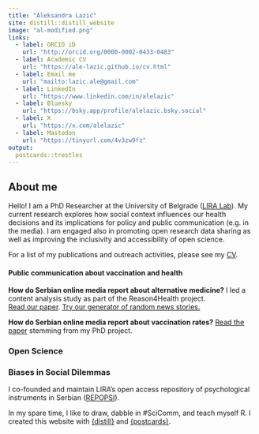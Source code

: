 ```yaml
---
title: "Aleksandra Lazić"
site: distill::distill_website
image: "al-modified.png"
links:
  - label: ORCID iD
    url: "http://orcid.org/0000-0002-0433-0483"
  - label: Academic CV
    url: "https://ale-lazic.github.io/cv.html"
  - label: Email me
    url: "mailto:lazic.ale@gmail.com"
  - label: LinkedIn
    url: "https://www.linkedin.com/in/alelazic"
  - label: Bluesky
    url: "https://bsky.app/profile/alelazic.bsky.social"
  - label: X
    url: "https://x.com/alelazic"
  - label: Mastodon
    url: "https://tinyurl.com/4v3zw9fz"
output:
  postcards::trestles
---
```


## About me

Hello! I am a PhD Researcher at the University of Belgrade ([LIRA Lab](https://lira.f.bg.ac.rs/en/)). My current research explores how social context influences our health decisions and its implications for policy and public communication (e.g. in the media). I am engaged also in promoting open research data sharing as well as improving the inclusivity and accessibility of open science.

For a list of my publications and outreach activities, please see my [CV](https://ale-lazic.github.io/cv.html).

#### Public communication about vaccination and health

**How do Serbian online media report about alternative medicine?** I led a content analysis study as part of the Reason4Health project.   
[Read our paper](https://doi.org/10.1525/collabra.82189).
[Try our generator of random news stories.](https://perchance.org/r4h-generator-eng)

**How do Serbian online media report about vaccination rates?** [Read the paper](https://psyarxiv.com/nqjb9/) stemming from my PhD project. 

### Open Science

### Biases in Social Dilemmas

I co-founded and maintain LIRA's open access repository of psychological instruments in Serbian ([REPOPSI](https://osf.io/5zb8p/)).

In my spare time, I like to draw, dabble in #SciComm, and teach myself R. I created this website with [{distill}](https://rstudio.github.io/distill/) and [{postcards}](https://github.com/seankross/postcards).
